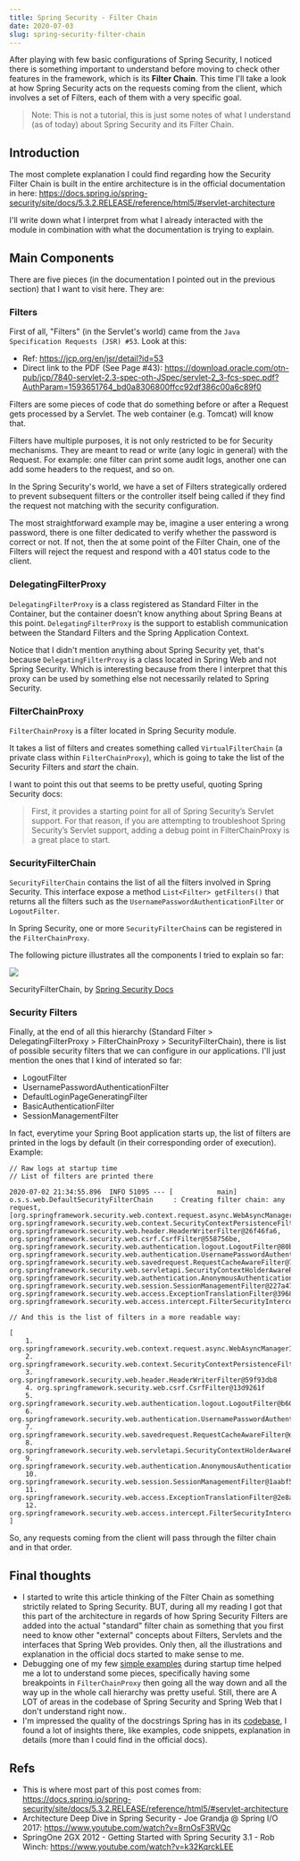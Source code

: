 ```yaml
---
title: Spring Security - Filter Chain
date: 2020-07-03
slug: spring-security-filter-chain
---
```


After playing with few basic configurations of Spring Security, I noticed there is something important to understand before moving to check other features in the framework, which is its **Filter Chain**. This time I'll take a look at how Spring Security acts on the requests coming from the client, which involves a set of Filters, each of them with a very specific goal.

> Note: This is not a tutorial, this is just some notes of what I understand (as of today) about Spring Security and its Filter Chain.

## Introduction

The most complete explanation I could find regarding how the Security Filter Chain is built in the entire architecture is in the official documentation in here: https://docs.spring.io/spring-security/site/docs/5.3.2.RELEASE/reference/html5/#servlet-architecture

I'll write down what I interpret from what I already interacted with the module in combination with what the documentation is trying to explain.

## Main Components

There are five pieces (in the documentation I pointed out in the previous section) that I want to visit here. They are:

### Filters

First of all, "Filters" (in the Servlet's world) came from the `Java Specification Requests (JSR) #53`. Look at this:
- Ref: https://jcp.org/en/jsr/detail?id=53
- Direct link to the PDF (See Page #43): https://download.oracle.com/otn-pub/jcp/7840-servlet-2.3-spec-oth-JSpec/servlet-2_3-fcs-spec.pdf?AuthParam=1593651764_bd0a8306800ffcc92df386c00a6c89f0

Filters are some pieces of code that do something before or after a Request gets processed by a Servlet. The web container (e.g. Tomcat) will know that.

Filters have multiple purposes, it is not only restricted to be for Security mechanisms. They are meant to read or write (any logic in general) with the Request. For example: one filter can print some audit logs, another one can add some headers to the request, and so on.

In the Spring Security's world, we have a set of Filters strategically ordered to prevent subsequent filters or the controller itself being called if they find the request not matching with the security configuration.

The most straightforward example may be, imagine a user entering a wrong password, there is one filter dedicated to verify whether the password is correct or not. If not, then the at some point of the Filter Chain, one of the Filters will reject the request and respond with a 401 status code to the client.

### DelegatingFilterProxy

`DelegatingFilterProxy` is a class registered as Standard Filter in the Container, but the container doesn't know anything about Spring Beans at this point. `DelegatingFilterProxy` is the support to establish communication between the Standard Filters and the Spring Application Context.

Notice that I didn't mention anything about Spring Security yet, that's because `DelegatingFilterProxy` is a class located in Spring Web and not Spring Security. Which is interesting because from there I interpret that this proxy can be used by something else not necessarily related to Spring Security.

### FilterChainProxy

`FilterChainProxy` is a filter located in Spring Security module.

It takes a list of filters and creates something called `VirtualFilterChain` (a private class within `FilterChainProxy`), which is going to take the list of the Security Filters and _start_ the chain.

I want to point this out that seems to be pretty useful, quoting Spring Security docs:

> First, it provides a starting point for all of Spring Security’s Servlet support. For that reason, if you are attempting to troubleshoot Spring Security’s Servlet support, adding a debug point in FilterChainProxy is a great place to start.

### SecurityFilterChain

`SecurityFilterChain` contains the list of all the filters involved in Spring Security. This interface expose a method `List<Filter> getFilters()` that returns all the filters such as the `UsernamePasswordAuthenticationFilter` or `LogoutFilter`.

In Spring Security, one or more `SecurityFilterChain`s can be registered in the `FilterChainProxy`.

The following picture illustrates all the components I tried to explain so far:

![](images/0.png)
<p className="text-sm text-center">SecurityFilterChain, by <a href="https://docs.spring.io/spring-security/site/docs/5.3.2.RELEASE/reference/html5/#servlet-securityfilterchain" target="_blank" rel="noopener noreferrer">Spring Security Docs</a></p>

### Security Filters

Finally, at the end of all this hierarchy (Standard Filter > DelegatingFilterProxy > FilterChainProxy > SecurityFilterChain), there is list of possible security filters that we can configure in our applications. I'll just mention the ones that I kind of interated so far:

- LogoutFilter
- UsernamePasswordAuthenticationFilter
- DefaultLoginPageGeneratingFilter
- BasicAuthenticationFilter
- SessionManagementFilter

In fact, everytime your Spring Boot application starts up, the list of filters are printed in the logs by default (in their corresponding order of execution). Example:

```
// Raw logs at startup time
// List of filters are printed there

2020-07-02 21:34:55.896  INFO 51095 --- [           main] o.s.s.web.DefaultSecurityFilterChain     : Creating filter chain: any request, [org.springframework.security.web.context.request.async.WebAsyncManagerIntegrationFilter@7fe82967, org.springframework.security.web.context.SecurityContextPersistenceFilter@9596ce8, org.springframework.security.web.header.HeaderWriterFilter@26f46fa6, org.springframework.security.web.csrf.CsrfFilter@558756be, org.springframework.security.web.authentication.logout.LogoutFilter@80bfdc6, org.springframework.security.web.authentication.UsernamePasswordAuthenticationFilter@6edcad64, org.springframework.security.web.savedrequest.RequestCacheAwareFilter@75ae4a1f, org.springframework.security.web.servletapi.SecurityContextHolderAwareRequestFilter@476fe690, org.springframework.security.web.authentication.AnonymousAuthenticationFilter@50850539, org.springframework.security.web.session.SessionManagementFilter@227a47, org.springframework.security.web.access.ExceptionTranslationFilter@3968bc60, org.springframework.security.web.access.intercept.FilterSecurityInterceptor@2924f1d8]

// And this is the list of filters in a more readable way:

[
    1. org.springframework.security.web.context.request.async.WebAsyncManagerIntegrationFilter@5fa23c
    2. org.springframework.security.web.context.SecurityContextPersistenceFilter@73c9e8e8
    3. org.springframework.security.web.header.HeaderWriterFilter@59f93db8
    4. org.springframework.security.web.csrf.CsrfFilter@13d9261f
    5. org.springframework.security.web.authentication.logout.LogoutFilter@b606cb6
    6. org.springframework.security.web.authentication.UsernamePasswordAuthenticationFilter@2a3194c6
    7. org.springframework.security.web.savedrequest.RequestCacheAwareFilter@de8039f
    8. org.springframework.security.web.servletapi.SecurityContextHolderAwareRequestFilter@4b790d86
    9. org.springframework.security.web.authentication.AnonymousAuthenticationFilter@558756be
    10. org.springframework.security.web.session.SessionManagementFilter@1aabf50d
    11. org.springframework.security.web.access.ExceptionTranslationFilter@2e8a1ab4
    12. org.springframework.security.web.access.intercept.FilterSecurityInterceptor@51c959a4
]
```

So, any requests coming from the client will pass through the filter chain and in that order.

## Final thoughts

- I started to write this article thinking of the Filter Chain as something strictily related to Spring Security. BUT, during all my reading I got that this part of the architecture in regards of how Spring Security Filters are added into the actual "standard" filter chain as something that you first need to know other "external" concepts about Filters, Servlets and the interfaces that Spring Web provides. Only then, all the illustrations and explanation in the official docs started to make sense to me.
- Debugging one of my few [simple examples](https://github.com/ckinan/java-practice/tree/master/spring-security-02) during startup time helped me a lot to understand some pieces, specifically having some breakpoints in `FilterChainProxy` then going all the way down and all the way up in the whole call hierarchy was pretty useful. Still, there are A LOT of areas in the codebase of Spring Security and Spring Web that I don't understand right now..
- I'm impressed the quality of the docstrings Spring has in its [codebase](https://github.com/spring-projects/spring-security), I found a lot of insights there, like examples, code snippets, explanation in details (more than I could find in the official docs).

## Refs

- This is where most part of this post comes from: https://docs.spring.io/spring-security/site/docs/5.3.2.RELEASE/reference/html5/#servlet-architecture
- Architecture Deep Dive in Spring Security - Joe Grandja @ Spring I/O 2017: https://www.youtube.com/watch?v=8rnOsF3RVQc
- SpringOne 2GX 2012 - Getting Started with Spring Security 3.1 - Rob Winch: https://www.youtube.com/watch?v=k32KqrckLEE